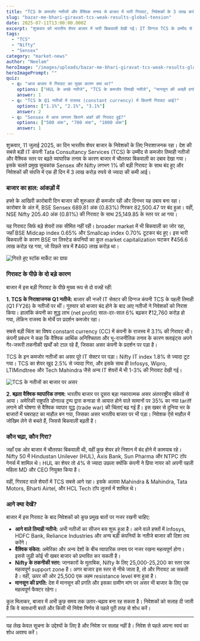 ```yaml
---
title: "TCS के कमजोर नतीजों और वैश्विक तनाव से बाजार में भारी गिरावट, निवेशकों के 3 लाख करोड़ डूबे"
slug: "bazar-me-bhari-giravat-tcs-weak-results-global-tension"
date: 2025-07-11T13:00:00.000Z
excerpt: "शुक्रवार को भारतीय शेयर बाजार में भारी बिकवाली देखी गई। IT दिग्गज TCS के उम्मीद से कमजोर तिमाही नतीजों और अमेरिका-कनाडा के बीच बढ़ते व्यापारिक तनाव के कारण Sensex और Nifty लगभग 1% तक टूट गए।"
tags:
  - "TCS"
  - "Nifty"
  - "Sensex"
category: "market-news"
author: "Neelam"
heroImage: "/images/uploads/bazar-me-bhari-giravat-tcs-weak-results-global-tension/hero-image.jpg"
heroImagePrompt: ""
quiz:
  - q: "आज बाजार में गिरावट का मुख्य कारण क्या था?"
    options: ["HUL के अच्छे नतीजे", "TCS के कमजोर तिमाही नतीजे", "मानसून की अच्छी प्रगति"]
    answer: 1
  - q: "TCS के Q1 नतीजों में राजस्व (constant currency) में कितनी गिरावट आई?"
    options: ["1.1%", "2.1%", "3.1%"]
    answer: 2
  - q: "Sensex में आज लगभग कितने अंकों की गिरावट हुई?"
    options: ["500 अंक", "700 अंक", "1000 अंक"]
    answer: 1
---
```


शुक्रवार, 11 जुलाई 2025, का दिन भारतीय शेयर बाजार के निवेशकों के लिए निराशाजनक रहा। देश की सबसे बड़ी IT कंपनी Tata Consultancy Services (TCS) के उम्मीद से कमजोर तिमाही नतीजों और वैश्विक स्तर पर बढ़ते व्यापारिक तनाव के कारण बाजार में चौतरफा बिकवाली का दबाव देखा गया। इसके चलते प्रमुख सूचकांक Sensex और Nifty लगभग 1% की बड़ी गिरावट के साथ बंद हुए और निवेशकों की संपत्ति में एक ही दिन में 3 लाख करोड़ रुपये से ज्यादा की कमी आई।

### बाजार का हाल: आंकड़ों में

हफ्ते के आखिरी कारोबारी दिन बाजार की शुरुआत ही कमजोर रही और दिनभर यह दबाव बना रहा। कारोबार के अंत में, BSE Sensex 689.81 अंक (0.83%) गिरकर 82,500.47 पर बंद हुआ। वहीं, NSE Nifty 205.40 अंक (0.81%) की गिरावट के साथ 25,149.85 के स्तर पर आ गया।

यह गिरावट सिर्फ बड़े शेयरों तक सीमित नहीं रही। broader market में भी बिकवाली का जोर रहा, जहाँ BSE Midcap index 0.65% और Smallcap index 0.70% टूटकर बंद हुए। इस भारी बिकवाली के कारण BSE पर लिस्टेड कंपनियों का कुल market capitalization घटकर ₹456.6 लाख करोड़ रह गया, जो पिछले सत्र में ₹460 लाख करोड़ था।

![गिरते हुए स्टॉक मार्केट का ग्राफ](/images/uploads/bazar-me-bhari-giravat-tcs-weak-results-global-tension/market-fall.png)

### गिरावट के पीछे के दो बड़े कारण

बाजार में इस बड़ी गिरावट के पीछे मुख्य रूप से दो वजहें रहीं:

**1. TCS के निराशाजनक Q1 नतीजे:**
बाजार की नजरें IT सेक्टर की दिग्गज कंपनी TCS के पहली तिमाही (Q1 FY26) के नतीजों पर थीं। गुरुवार को बाजार बंद होने के बाद आए नतीजों ने निवेशकों को निराश किया। हालांकि कंपनी का शुद्ध लाभ (net profit) साल-दर-साल 6% बढ़कर ₹12,760 करोड़ हो गया, लेकिन राजस्व के मोर्चे पर प्रदर्शन कमजोर रहा।

सबसे बड़ी चिंता का विषय constant currency (CC) में कंपनी के राजस्व में 3.1% की गिरावट थी। कंपनी प्रबंधन ने कहा कि वैश्विक आर्थिक अनिश्चितता और भू-राजनीतिक तनाव के कारण क्लाइंट्स अपने गैर-जरूरी तकनीकी खर्चों को टाल रहे हैं, जिसका असर कंपनी के प्रदर्शन पर पड़ा है।

TCS के इन कमजोर नतीजों का असर पूरे IT सेक्टर पर पड़ा। Nifty IT index 1.8% से ज्यादा टूट गया। TCS का शेयर खुद 2.5% से ज्यादा गिरा, और इसके साथ ही Infosys, Wipro, LTIMindtree और Tech Mahindra जैसे अन्य IT शेयरों में भी 1-3% की गिरावट देखी गई।

![TCS के नतीजों का बाजार पर असर](/images/uploads/bazar-me-bhari-giravat-tcs-weak-results-global-tension/tcs-results-impact.png)

**2. बढ़ता वैश्विक व्यापारिक तनाव:**
भारतीय बाजार पर दूसरा बड़ा नकारात्मक असर अंतरराष्ट्रीय संकेतों से आया। अमेरिकी राष्ट्रपति डोनाल्ड ट्रम्प द्वारा कनाडा से आयात होने वाले सामानों पर 35% का नया tariff लगाने की घोषणा से वैश्विक व्यापार युद्ध (trade war) की चिंताएं बढ़ गई हैं। इस खबर से दुनिया भर के बाजारों में घबराहट का माहौल बन गया, जिसका असर भारतीय बाजार पर भी पड़ा। निवेशक ऐसे माहौल में जोखिम लेने से बचते हैं, जिससे बिकवाली बढ़ती है।

### कौन चढ़ा, कौन गिरा?

जहाँ एक ओर बाजार में चौतरफा बिकवाली थी, वहीं कुछ शेयर हरे निशान में बंद होने में कामयाब रहे। Nifty 50 में Hindustan Unilever (HUL), Axis Bank, Sun Pharma और NTPC टॉप गेनर्स में शामिल थे। HUL का शेयर तो 4% से ज्यादा उछला क्योंकि कंपनी ने प्रिया नायर को अपनी पहली महिला MD और CEO नियुक्त किया है।

वहीं, गिरावट वाले शेयरों में TCS सबसे आगे रहा। इसके अलावा Mahindra & Mahindra, Tata Motors, Bharti Airtel, और HCL Tech टॉप लूजर्स में शामिल थे।

### आगे क्या देखें?

बाजार में इस गिरावट के बाद निवेशकों को कुछ प्रमुख बातों पर नजर रखनी चाहिए:

*   **आने वाले तिमाही नतीजे:** अभी नतीजों का सीजन बस शुरू हुआ है। आने वाले हफ्तों में Infosys, HDFC Bank, Reliance Industries और अन्य बड़ी कंपनियों के नतीजे बाजार की दिशा तय करेंगे।
*   **वैश्विक संकेत:** अमेरिका और अन्य देशों के बीच व्यापारिक तनाव पर नजर रखना महत्वपूर्ण होगा। इससे जुड़ी कोई भी खबर बाजार को प्रभावित कर सकती है।
*   **Nifty के तकनीकी स्तर:** जानकारों के मुताबिक, Nifty के लिए 25,000-25,200 का स्तर एक महत्वपूर्ण support zone है। अगर बाजार इस स्तर से नीचे जाता है, तो और गिरावट आ सकती है। वहीं, ऊपर की ओर 25,500 एक अहम resistance level बना हुआ है।
*   **मानसून की प्रगति:** देश में मानसून की प्रगति और इसका ग्रामीण मांग पर असर भी बाजार के लिए एक महत्वपूर्ण फैक्टर रहेगा।

कुल मिलाकर, बाजार में अभी कुछ समय तक उतार-चढ़ाव बना रह सकता है। निवेशकों को सलाह दी जाती है कि वे सावधानी बरतें और किसी भी निवेश निर्णय से पहले पूरी तरह से शोध करें।

---
यह लेख केवल सूचना के उद्देश्यों के लिए है और निवेश पर सलाह नहीं है। निवेश से पहले अपना स्वयं का शोध अवश्य करें।